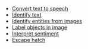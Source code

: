 * [Convert text to speech](/lib-v1/predictions/text-speech)
* [Identify text](/lib-v1/predictions/identify-text)
* [Identify entities from images](/lib-v1/predictions/identify-entity)
* [Label objects in image](/lib-v1/predictions/label-image)
* [Interpret sentiment](/lib-v1/predictions/interpret)
* [Escape hatch](/lib-v1/predictions/escapehatch)

